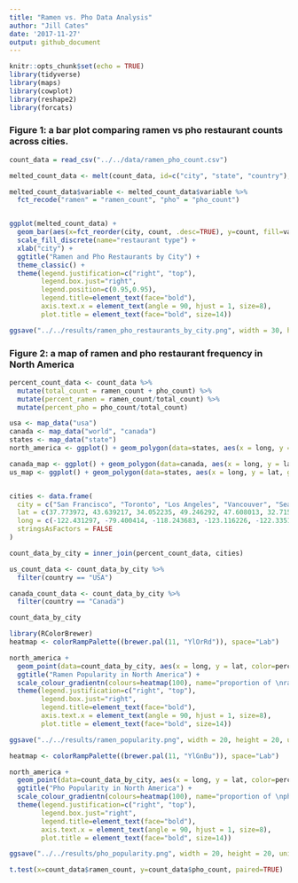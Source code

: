 ```yaml
---
title: "Ramen vs. Pho Data Analysis"
author: "Jill Cates"
date: '2017-11-27'
output: github_document
---
```


```r
knitr::opts_chunk$set(echo = TRUE)
library(tidyverse)
library(maps)
library(cowplot)
library(reshape2)
library(forcats)
```


### Figure 1: a bar plot comparing ramen vs pho restaurant counts across cities. 

```r
count_data = read_csv("../../data/ramen_pho_count.csv")

melted_count_data <- melt(count_data, id=c("city", "state", "country"), value.name="count") 

melted_count_data$variable <- melted_count_data$variable %>% 
  fct_recode("ramen" = "ramen_count", "pho" = "pho_count") 


ggplot(melted_count_data) + 
  geom_bar(aes(x=fct_reorder(city, count, .desc=TRUE), y=count, fill=variable), position="dodge", stat="identity") +
  scale_fill_discrete(name="restaurant type") +
  xlab("city") +
  ggtitle("Ramen and Pho Restaurants by City") +
  theme_classic() +
  theme(legend.justification=c("right", "top"),
        legend.box.just="right",
        legend.position=c(0.95,0.95),
        legend.title=element_text(face="bold"),
        axis.text.x = element_text(angle = 90, hjust = 1, size=8),
        plot.title = element_text(face="bold", size=14))

ggsave("../../results/ramen_pho_restaurants_by_city.png", width = 30, height = 20, units = "cm")
```




### Figure 2: a map of ramen and pho restaurant frequency in North America

```r
percent_count_data <- count_data %>% 
  mutate(total_count = ramen_count + pho_count) %>% 
  mutate(percent_ramen = ramen_count/total_count) %>% 
  mutate(percent_pho = pho_count/total_count) 

usa <- map_data("usa")
canada <- map_data("world", "canada")
states <- map_data("state")
north_america <- ggplot() + geom_polygon(data=states, aes(x = long, y = lat, group = group), color = "white", size=0.15, fill="#DCDCDC") + geom_polygon(data=canada, aes(x=long, y=lat, group = group), fill="#DCDCDC") +theme_classic() + coord_fixed(1.3)

canada_map <- ggplot() + geom_polygon(data=canada, aes(x = long, y = lat, group = group), color = "white", size=0.15, fill="#DCDCDC")
us_map <- ggplot() + geom_polygon(data=states, aes(x = long, y = lat, group = group), color = "white", size=0.15, fill="#DCDCDC")


cities <- data.frame(
  city = c("San Francisco", "Toronto", "Los Angeles", "Vancouver", "Seattle", "San Diego", "New York", "Washington DC", "Chicago", "Las Vegas", "Boston", "Houston", "Portland", "Atlanta", "Philadelphia", "Phoenix", "Miami", "Denver", "Dallas", "Charlotte", "Minneapolis", "Montreal"),
  lat = c(37.773972, 43.639217, 34.052235, 49.246292, 47.608013, 32.715736, 40.730610, 38.930176, 41.881832, 36.114647, 42.361145, 29.759438, 45.523064, 33.753746, 39.952583, 33.448376, 25.761681, 39.742043, 32.897480, 35.227085, 44.986656, 45.5017),
  long = c(-122.431297, -79.400414, -118.243683, -123.116226, -122.335167, -117.161087, -73.935242, -77.070503, -87.623177, -115.172813, -71.057083, -95.369957, -122.676483, -84.386330, -75.165222, -112.074036, -80.191788, -104.991531, -97.040443, -80.843124, -93.258133, -73.5673),
  stringsAsFactors = FALSE
)

count_data_by_city = inner_join(percent_count_data, cities)

us_count_data <- count_data_by_city %>% 
  filter(country == "USA")

canada_count_data <- count_data_by_city %>% 
  filter(country == "Canada")

count_data_by_city
```



```r
library(RColorBrewer)
heatmap <- colorRampPalette((brewer.pal(11, "YlOrRd")), space="Lab")

north_america + 
  geom_point(data=count_data_by_city, aes(x = long, y = lat, color=percent_ramen), size=4, alpha=0.6) +
  ggtitle("Ramen Popularity in North America") +
  scale_colour_gradientn(colours=heatmap(100), name="proportion of \nramen restaurants") +
  theme(legend.justification=c("right", "top"),
        legend.box.just="right",
        legend.title=element_text(face="bold"),
        axis.text.x = element_text(angle = 90, hjust = 1, size=8),
        plot.title = element_text(face="bold", size=14))

ggsave("../../results/ramen_popularity.png", width = 20, height = 20, units = "cm")
```



```r
heatmap <- colorRampPalette((brewer.pal(11, "YlGnBu")), space="Lab")

north_america + 
  geom_point(data=count_data_by_city, aes(x = long, y = lat, color=percent_pho), size=4, alpha=0.7) +
  ggtitle("Pho Popularity in North America") +
  scale_colour_gradientn(colours=heatmap(100), name="proportion of \npho restaurants") +
  theme(legend.justification=c("right", "top"),
        legend.box.just="right",
        legend.title=element_text(face="bold"),
        axis.text.x = element_text(angle = 90, hjust = 1, size=8),
        plot.title = element_text(face="bold", size=14))

ggsave("../../results/pho_popularity.png", width = 20, height = 20, units = "cm")
```

```r
t.test(x=count_data$ramen_count, y=count_data$pho_count, paired=TRUE)
```
